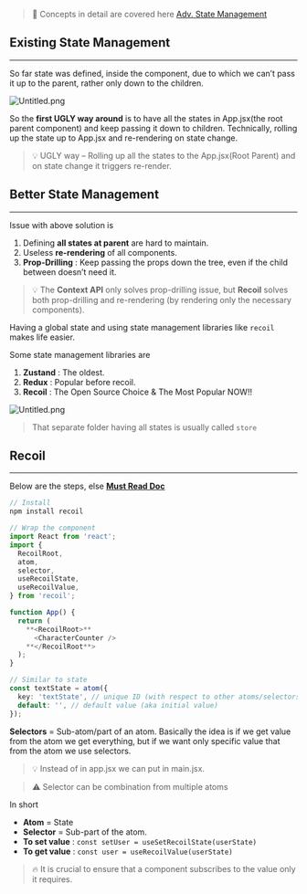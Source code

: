 
> 🚧 Concepts in detail are covered here [Adv. State Management](https://www.notion.so/9dfc301d21144640b0bd2adbdf90a21b) 


## Existing State Management


---


So far state was defined, inside the component, due to which we can’t pass it up to the parent, rather only down to the children.


![Untitled.png](https://prod-files-secure.s3.us-west-2.amazonaws.com/4dd32e22-0b9d-4863-baa0-84dfdaf49ec9/cb8017a6-2c6d-47aa-ae86-b88bfa757fd4/Untitled.png?X-Amz-Algorithm=AWS4-HMAC-SHA256&X-Amz-Content-Sha256=UNSIGNED-PAYLOAD&X-Amz-Credential=AKIAT73L2G45HZZMZUHI%2F20240117%2Fus-west-2%2Fs3%2Faws4_request&X-Amz-Date=20240117T214823Z&X-Amz-Expires=3600&X-Amz-Signature=412fb11dba1fccd57f89be474de0a4cacdf72fb82364238ff8c26f3b532edbd3&X-Amz-SignedHeaders=host&x-id=GetObject)


So the **first UGLY way around** is to have all the states in App.jsx(the root parent component) and keep passing it down to children. Technically, rolling up the state up to App.jsx and re-rendering on state change.


> 💡 UGLY way – Rolling up all the states to the App.jsx(Root Parent) and on state change it triggers re-render.


## Better State Management


---


Issue with above solution is

1. Defining **all states at parent** are hard to maintain.
2. Useless **re-rendering** of all components.
3. **Prop-Drilling** : Keep passing the props down the tree, even if the child between doesn’t need it.

> 💡 The **Context API** only solves prop-drilling issue, but **Recoil** solves both prop-drilling and re-rendering (by rendering only the necessary components).


Having a global state and using state management libraries like `recoil` makes life easier.


Some state management libraries are

1. **Zustand** : The oldest.
2. **Redux** : Popular before recoil.
3. **Recoil** : The Open Source Choice & The Most Popular NOW!!

![Untitled.png](https://prod-files-secure.s3.us-west-2.amazonaws.com/4dd32e22-0b9d-4863-baa0-84dfdaf49ec9/57e95154-b2ff-4d4c-970b-ff7f39984c1c/Untitled.png?X-Amz-Algorithm=AWS4-HMAC-SHA256&X-Amz-Content-Sha256=UNSIGNED-PAYLOAD&X-Amz-Credential=AKIAT73L2G45HZZMZUHI%2F20240117%2Fus-west-2%2Fs3%2Faws4_request&X-Amz-Date=20240117T214823Z&X-Amz-Expires=3600&X-Amz-Signature=2e32e3221f5090000155890834b5e302d3674e16b80b8c304df11053546f93e4&X-Amz-SignedHeaders=host&x-id=GetObject)


> That separate folder having all states is usually called `store`


## Recoil


---


Below are the steps, else [**Must Read Doc**](https://recoiljs.org/docs/introduction/getting-started)


```typescript
// Install
npm install recoil
```


```typescript
// Wrap the component
import React from 'react';
import {
  RecoilRoot,
  atom,
  selector,
  useRecoilState,
  useRecoilValue,
} from 'recoil';

function App() {
  return (
    **<RecoilRoot>**
      <CharacterCounter />
    **</RecoilRoot**>
  );
}
```


```typescript
// Similar to state
const textState = atom({
  key: 'textState', // unique ID (with respect to other atoms/selectors)
  default: '', // default value (aka initial value)
});
```


**Selectors** = Sub-atom/part of an atom. Basically the idea is if we get value from the atom we get everything, but if we want only specific value that from the atom we use selectors.


> 💡 Instead of <RecoilRoot></RecoilRoot> in app.jsx we can put in main.jsx.


> ⚠️ Selector can be combination from multiple atoms


In short

- **Atom** = State
- **Selector** = Sub-part of the atom.
- **To set value** :  `const setUser = useSetRecoilState(userState)`
- **To get value** : `const user = useRecoilValue(userState)`

> 🔥 It is crucial to ensure that a component subscribes to the value only it requires.

